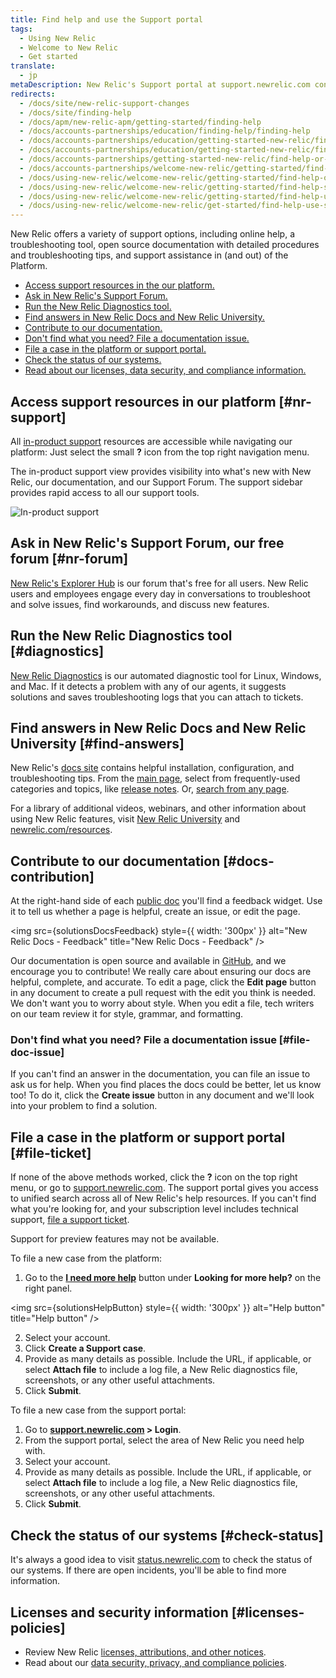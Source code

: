 ```yaml
---
title: Find help and use the Support portal
tags:
  - Using New Relic
  - Welcome to New Relic
  - Get started
translate:
  - jp
metaDescription: New Relic's Support portal at support.newrelic.com contains several levels of self-helpp informational resources and support services.
redirects:
  - /docs/site/new-relic-support-changes
  - /docs/site/finding-help
  - /docs/apm/new-relic-apm/getting-started/finding-help
  - /docs/accounts-partnerships/education/finding-help/finding-help
  - /docs/accounts-partnerships/education/getting-started-new-relic/finding-help
  - /docs/accounts-partnerships/education/getting-started-new-relic/find-help-or-file-support-ticket
  - /docs/accounts-partnerships/getting-started-new-relic/find-help-or-file-support-ticket
  - /docs/accounts-partnerships/welcome-new-relic/getting-started/find-help-or-file-support-ticket
  - /docs/using-new-relic/welcome-new-relic/getting-started/find-help-or-file-support-ticket
  - /docs/using-new-relic/welcome-new-relic/getting-started/find-help-support-portal
  - /docs/using-new-relic/welcome-new-relic/getting-started/find-help-use-support-portal
  - /docs/using-new-relic/welcome-new-relic/get-started/find-help-use-support-portal
---
```





New Relic offers a variety of support options, including online help, a troubleshooting tool, open source documentation with detailed procedures and troubleshooting tips, and support assistance in (and out) of the Platform.

* [Access support resources in the our platform.](#nr-support)
* [Ask in New Relic's Support Forum.](#nr-forum)
* [Run the New Relic Diagnostics tool.](#diagnostics)
* [Find answers in New Relic Docs and New Relic University.](#find-answers)
* [Contribute to our documentation.](#docs-contribution)
* [Don't find what you need? File a documentation issue.](#file-doc-issue)
* [File a case in the platform or support portal.](#file-ticket)
* [Check the status of our systems.](#check-status)
* [Read about our licenses, data security, and compliance information.](#licenses-policies)

## Access support resources in our platform [#nr-support]

All [in-product support](https://one.newrelic.com/redirect/support) resources are accessible while navigating our platform: Just select the small **?** icon from the top right navigation menu.

The in-product support view provides visibility into what's new with New Relic, our documentation, and our Support Forum. The support sidebar provides rapid access to all our support tools.

<img
  title="New Relic's in-product support"
  alt="In-product support"
  src={solutionsProductSupport}
/>

## Ask in New Relic's Support Forum, our free forum [#nr-forum]

[New Relic's Explorer Hub](https://discuss.newrelic.com/) is our forum that's free for all users. New Relic users and employees engage every day in conversations to troubleshoot and solve issues, find workarounds, and discuss new features.

## Run the New Relic Diagnostics tool [#diagnostics]

[New Relic Diagnostics](/docs/using-new-relic/cross-product-functions/troubleshooting/new-relic-diagnostics) is our automated diagnostic tool for Linux, Windows, and Mac. If it detects a problem with any of our agents, it suggests solutions and saves troubleshooting logs that you can attach to tickets.

## Find answers in New Relic Docs and New Relic University [#find-answers]

New Relic's [docs site](https://docs.newrelic.com) contains helpful installation, configuration, and troubleshooting tips. From the [main page](http://docs.newrelic.com), select from frequently-used categories and topics, like [release notes](/docs/release-notes). Or, [search from any page](http://docs.newrelic.com/search).

For a library of additional videos, webinars, and other information about using New Relic features, visit [New Relic University](https://learn.newrelic.com/) and [newrelic.com/resources](https://newrelic.com/resources/videos).

## Contribute to our documentation [#docs-contribution]

At the right-hand side of each [public doc](https://docs.newrelic.com) you'll find a feedback widget. Use it to tell us whether a page is helpful, create an issue, or edit the page.

<img
  src={solutionsDocsFeedback}
  style={{ width: '300px' }}
  alt="New Relic Docs - Feedback"
  title="New Relic Docs - Feedback"
/>

Our documentation is open source and available in [GitHub](https://github.com/newrelic/docs-website), and we encourage you to contribute! We really care about ensuring our docs are helpful, complete, and accurate. To edit a page, click the **Edit page** button in any document to create a pull request with the edit you think is needed. We don't want you to worry about style. When you edit a file, tech writers on our team review it for style, grammar, and formatting.

### Don't find what you need? File a documentation issue [#file-doc-issue]

If you can't find an answer in the documentation, you can file an issue to ask us for help. When you find places the docs could be better, let us know too! To do it, click the **Create issue** button in any document and we'll look into your problem to find a solution.

## File a case in the platform or support portal [#file-ticket]

If none of the above methods worked, click the **?** icon on the top right menu, or go to [support.newrelic.com](https://support.newrelic.com). The support portal gives you access to unified search across all of New Relic's help resources. If you can't find what you're looking for, and your subscription level includes technical support, [file a support ticket](https://support.newrelic.com/s/inbox).

<Callout variant="important">
  Support for preview features may not be available.
</Callout>

To file a new case from the platform:

1. Go to the **[I need more help](https://one.newrelic.com/redirect/support)** button under **Looking for more help?** on the right panel.

<img
  src={solutionsHelpButton}
  style={{ width: '300px' }}
  alt="Help button"
  title="Help button"
/>

2. Select your account.
3. Click **Create a Support case**.
4. Provide as many details as possible. Include the URL, if applicable, or select **Attach file** to include a log file, a New Relic diagnostics file, screenshots, or any other useful attachments.
5. Click **Submit**.

To file a new case from the support portal:

1. Go to **[support.newrelic.com](https://support.newrelic.com) > Login**.
2. From the support portal, select the area of New Relic you need help with.
3. Select your account.
4. Provide as many details as possible. Include the URL, if applicable, or select **Attach file** to include a log file, a New Relic diagnostics file, screenshots, or any other useful attachments.
5. Click **Submit**.

## Check the status of our systems [#check-status]

It's always a good idea to visit [status.newrelic.com](https://status.newrelic.com) to check the status of our systems. If there are open incidents, you'll be able to find more information.

## Licenses and security information [#licenses-policies]

* Review New Relic [licenses, attributions, and other notices](/docs/licenses).
* Read about our [data security, privacy, and compliance policies](/docs/security).
